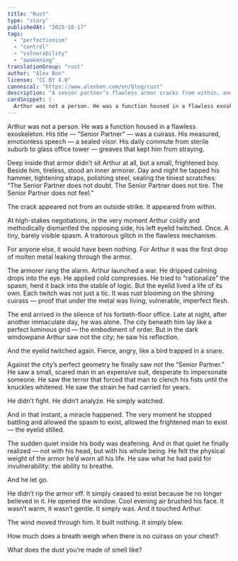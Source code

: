 ```yaml
---
title: "Rust"
type: "story"
publishedAt: "2025-10-17"
tags:
  - "perfectionism"
  - "control"
  - "vulnerability"
  - "awakening"
translationGroup: "rust"
author: "Alex Bon"
license: "CC BY 4.0"
canonical: "https://www.alexbon.com/en/blog/rust"
description: "A senior partner’s flawless armor cracks from within, and a stubborn eye twitch shows the frightened human he tried to seal away."
cardSnippet: |-
  Arthur was not a person. He was a function housed in a flawless exoskeleton. His title — “Senior Partner” — was a cuirass. His measured, emotionless speech — a sealed visor. His daily commute from sterile suburb to glass tower — greaves that kept him marching in line. Deep inside that armor sat not Arthur, but a small, frightened boy.
---
```


Arthur was not a person. He was a function housed in a flawless exoskeleton. His title — “Senior Partner” — was a cuirass. His measured, emotionless speech — a sealed visor. His daily commute from sterile suburb to glass office tower — greaves that kept him from straying.

Deep inside that armor didn’t sit Arthur at all, but a small, frightened boy. Beside him, tireless, stood an inner armorer. Day and night he tapped his hammer, tightening straps, polishing steel, sealing the tiniest scratches: “The Senior Partner does not doubt. The Senior Partner does not tire. The Senior Partner does not feel.”

The crack appeared not from an outside strike. It appeared from within.

At high-stakes negotiations, in the very moment Arthur coldly and methodically dismantled the opposing side, his left eyelid twitched. Once. A tiny, barely visible spasm. A traitorous glitch in the flawless mechanism.

For anyone else, it would have been nothing. For Arthur it was the first drop of molten metal leaking through the armor.

The armorer rang the alarm. Arthur launched a war. He dripped calming drops into the eye. He applied cold compresses. He tried to “rationalize” the spasm, herd it back into the stable of logic. But the eyelid lived a life of its own. Each twitch was not just a tic. It was rust blooming on the shining cuirass — proof that under the metal was living, vulnerable, imperfect flesh.

The end arrived in the silence of his fortieth-floor office. Late at night, after another immaculate day, he was alone. The city beneath him lay like a perfect luminous grid — the embodiment of order. But in the dark windowpane Arthur saw not the city; he saw his reflection.

And the eyelid twitched again. Fierce, angry, like a bird trapped in a snare.

Against the city’s perfect geometry he finally saw not the “Senior Partner.” He saw a small, scared man in an expensive suit, desperate to impersonate someone. He saw the terror that forced that man to clench his fists until the knuckles whitened. He saw the strain he had carried for years.

He didn’t fight. He didn’t analyze. He simply watched.

And in that instant, a miracle happened. The very moment he stopped battling and allowed the spasm to exist, allowed the frightened man to exist — the eyelid stilled.

The sudden quiet inside his body was deafening. And in that quiet he finally realized — not with his head, but with his whole being. He felt the physical weight of the armor he’d worn all his life. He saw what he had paid for invulnerability: the ability to breathe.

And he let go.

He didn’t rip the armor off. It simply ceased to exist because he no longer believed in it. He opened the window. Cool evening air brushed his face. It wasn’t warm, it wasn’t gentle. It simply was. And it touched Arthur.

The wind moved through him. It built nothing. It simply blew.

How much does a breath weigh when there is no cuirass on your chest?

What does the dust you’re made of smell like?
